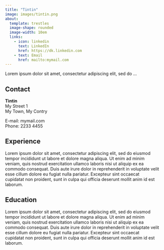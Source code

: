 ```yaml
---
title: "Tintin"
image: images/tintin.png
about: 
  template: trestles
  image-shape: rounded
  image-width: 10em
  links:
    - icon: linkedin
      text: LinkedIn
      href: https://dk.linkedin.com
    - text: Email
      href: mailto:mymail.com
---
```


Lorem ipsum dolor sit amet, consectetur adipiscing elit, sed do ...

## Contact

**Tintin**\
My Street 1\
My Town, My Contry\

E-mail: mymail.com\
Phone: 2233 4455

## Experience

Lorem ipsum dolor sit amet, consectetur adipiscing elit, sed do eiusmod tempor incididunt ut labore et dolore magna aliqua. Ut enim ad minim veniam, quis nostrud exercitation ullamco laboris nisi ut aliquip ex ea commodo consequat. Duis aute irure dolor in reprehenderit in voluptate velit esse cillum dolore eu fugiat nulla pariatur. Excepteur sint occaecat cupidatat non proident, sunt in culpa qui officia deserunt mollit anim id est laborum.\

## Education

Lorem ipsum dolor sit amet, consectetur adipiscing elit, sed do eiusmod tempor incididunt ut labore et dolore magna aliqua. Ut enim ad minim veniam, quis nostrud exercitation ullamco laboris nisi ut aliquip ex ea commodo consequat. Duis aute irure dolor in reprehenderit in voluptate velit esse cillum dolore eu fugiat nulla pariatur. Excepteur sint occaecat cupidatat non proident, sunt in culpa qui officia deserunt mollit anim id est laborum.
